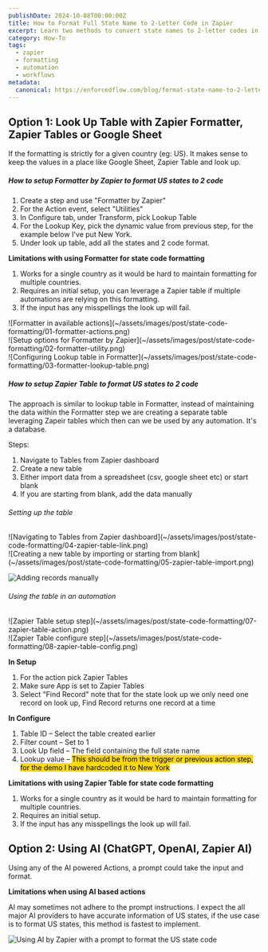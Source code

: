 ```yaml
---
publishDate: 2024-10-08T00:00:00Z
title: How to Format Full State Name to 2-Letter Code in Zapier
excerpt: Learn two methods to convert state names to 2-letter codes in Zapier - using lookup tables or AI. Compare approaches and choose what works best for your workflow.
category: How-To
tags:
  - zapier
  - formatting
  - automation
  - workflows
metadata:
  canonical: https://enforcedflow.com/blog/format-state-name-to-2-letter-code-zapier
---
```



## Option 1: Look Up Table with Zapier Formatter, Zapier Tables or Google Sheet

If the formatting is strictly for a given country (eg: US). It makes sense to keep the values in a place like Google Sheet, Zapier Table and look up.

##### How to setup Formatter by Zapier to format US states to 2 code

1. Create a step and use "Formatter by Zapier"
2. For the Action event, select "Utilities"
3. In Configure tab, under Transform, pick Lookup Table
4. For the Lookup Key, pick the dynamic value from previous step, for the example below I've put New York.
5. Under look up table, add all the states and 2 code format.

**Limitations with using Formatter for state code formatting**

1. Works for a single country as it would be hard to maintain formatting for multiple countries.
2. Requires an initial setup, you can leverage a Zapier table if multiple automations are relying on this formatting.
3. If the input has any misspellings the look up will fail.

<MultiColumn columns={3} gap="md">
  <div slot="left">
    ![Formatter in available actions](~/assets/images/post/state-code-formatting/01-formatter-actions.png)
  </div>

  <div slot="center">
    ![Setup options for Formatter by Zapier](~/assets/images/post/state-code-formatting/02-formatter-utility.png)
  </div>

  <div slot="right">
    ![Configuring Lookup table in Formatter](~/assets/images/post/state-code-formatting/03-formatter-lookup-table.png)
  </div>
</MultiColumn>

##### How to setup Zapier Table to format US states to 2 code

The approach is similar to lookup table in Formatter, instead of maintaining the data within the Formatter step we are creating a separate table leveraging Zapeir tables which then can we be used by any automation. It's a database.

Steps:

1. Navigate to Tables from Zapier dashboard
2. Create a new table
3. Either import data from a spreadsheet (csv, google sheet etc) or start blank
4. If you are starting from blank, add the data manually

###### Setting up the table

<MultiColumn ratio="equal" gap="md">
  <div slot="left">
    ![Navigating to Tables from Zapier dashboard](~/assets/images/post/state-code-formatting/04-zapier-table-link.png)
  </div>

  <div slot="right">
    ![Creating a new table by importing or starting from blank](~/assets/images/post/state-code-formatting/05-zapier-table-import.png)
  </div>
</MultiColumn>

![Adding records manually](~/assets/images/post/state-code-formatting/06-zapier-table-data.png)

###### Using the table in an automation

<MultiColumn ratio="left-wide" gap="md">
  <div slot="left">
    ![Zapier Table setup step](~/assets/images/post/state-code-formatting/07-zapier-table-action.png)
  </div>

  <div slot="right">
    ![Zapier Table configure step](~/assets/images/post/state-code-formatting/08-zapier-table-config.png)
  </div>
</MultiColumn>

**In Setup**

1. For the action pick Zapier Tables
2. Make sure App is set to Zapier Tables
3. Select "Find Record" note that for the state look up we only need one record on look up, Find Record returns one record at a time

**In Configure**

1. Table ID – Select the table created earlier
2. Filter count – Set to 1
3. Look Up field – The field containing the full state name
4. Lookup value – <mark style="background-color:#ffd900">This should be from the trigger or previous action step, for the demo I have hardcoded it to New York</mark>

**Limitations with using Zapier Table for state code formatting**

1. Works for a single country as it would be hard to maintain formatting for multiple countries.
2. Requires an initial setup.
3. If the input has any misspellings the look up will fail.

## Option 2: Using AI (ChatGPT, OpenAI, Zapier AI)

Using any of the AI powered Actions, a prompt could take the input and format.

**Limitations when using AI based actions**

AI may sometimes not adhere to the prompt instructions. I expect the all major AI providers to have accurate information of US states, if the use case is to format US states, this method is fastest to implement.

![Using AI by Zapier with a prompt to format the US state code](~/assets/images/post/state-code-formatting/09-ai-prompt.png)
